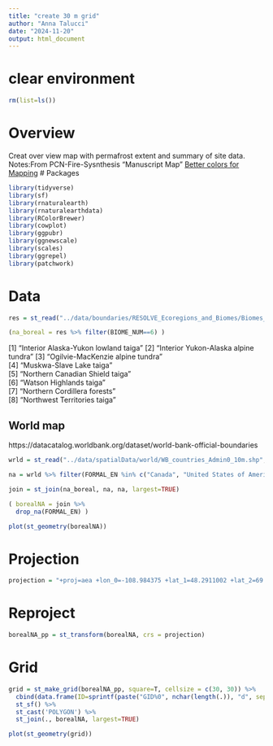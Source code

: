 ```yaml
---
title: "create 30 m grid"
author: "Anna Talucci"
date: "2024-11-20"
output: html_document
---
```



# clear environment
```r
rm(list=ls())
```


# Overview
Creat over view map with permafrost extent and summary of site data.
Notes:From PCN-Fire-Sysnthesis "Manuscript Map"
[Better colors for Mapping](https://www.esri.com/arcgis-blog/products/js-api-arcgis/mapping/better-colors-for-better-mapping/)
# Packages
```r
library(tidyverse)
library(sf)
library(rnaturalearth)
library(rnaturalearthdata)
library(RColorBrewer)
library(cowplot)
library(ggpubr)
library(ggnewscale)
library(scales)
library(ggrepel)
library(patchwork)
```



# Data

```r
res = st_read("../data/boundaries/RESOLVE_Ecoregions_and_Biomes/Biomes_and_Ecoregions_2017.shp", "Biomes_and_Ecoregions_2017")
```

```r
(na_boreal = res %>% filter(BIOME_NUM==6) )
```

[1] "Interior Alaska-Yukon lowland taiga"
[2] "Interior Yukon-Alaska alpine tundra"
[3] "Ogilvie-MacKenzie alpine tundra"    
[4] "Muskwa-Slave Lake taiga"            
[5] "Northern Canadian Shield taiga"     
[6] "Watson Highlands taiga"             
[7] "Northern Cordillera forests"        
[8] "Northwest Territories taiga"        



## World map
https://datacatalog.worldbank.org/dataset/world-bank-official-boundaries

```r
wrld = st_read("../data/spatialData/world/WB_countries_Admin0_10m.shp", "WB_countries_Admin0_10m")
```


```r
na = wrld %>% filter(FORMAL_EN %in% c("Canada", "United States of America"))
```

```r
join = st_join(na_boreal, na, na, largest=TRUE)
```

```r
( borealNA = join %>%
  drop_na(FORMAL_EN) )
```


```r
plot(st_geometry(borealNA))
```

# Projection

```r
projection = "+proj=aea +lon_0=-108.984375 +lat_1=48.2911002 +lat_2=69.1799501 +lat_0=58.7355252 +datum=WGS84 +units=m +no_defs"
```

# Reproject

```r

borealNA_pp = st_transform(borealNA, crs = projection)
```

# Grid 

```r
grid = st_make_grid(borealNA_pp, square=T, cellsize = c(30, 30)) %>%
  cbind(data.frame(ID=sprintf(paste("GID%0", nchar(length(.)), "d", sep=""), 1:length(.)))) %>%
  st_sf() %>%
  st_cast('POLYGON') %>%
  st_join(., borealNA, largest=TRUE) 
```

```r
plot(st_geometry(grid))
```